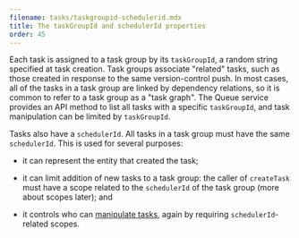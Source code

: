 ```yaml
---
filename: tasks/taskgroupid-schedulerid.mdx
title: The taskGroupId and schedulerId properties
order: 45
---
```


Each task is assigned to a task group by its `taskGroupId`, a random string
specified at task creation. Task groups associate "related" tasks, such as
those created in response to the same version-control push.  In most cases, all
of the tasks in a task group are linked by dependency relations, so it is
common to refer to a task group as a "task graph".  The Queue service provides
an API method to list all tasks with a specific `taskGroupId`, and task
manipulation can be limited by `taskGroupId`.

Tasks also have a `schedulerId`. All tasks in a task group must have the same
`schedulerId`. This is used for several purposes:

 * it can represent the entity that created the task;

 * it can limit addition of new tasks to a task group: the caller of
   `createTask` must have a scope related to the `schedulerId` of the task
   group (more about scopes later); and

 * it controls who can [manipulate tasks](manipulating), again by requiring
   `schedulerId`-related scopes.